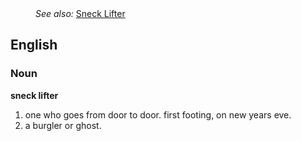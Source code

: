 :''See also:'' [[Sneck Lifter]]
==English==
===Noun===
'''sneck lifter'''
# one who goes from door to door. first footing, on new years eve.
# a burgler or ghost.
